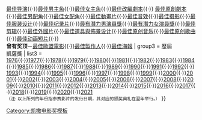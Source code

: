 {{Navbox
| name = César Awards
| title = [[凱薩奖]]
| titlestyle = background:#EEDD82;
| image = 
| bodystyle  = text-align: left
| evenstyle =
| groupstyle = width: 80px; text-align: center;background:#EEDD82
| group1 = 凱薩獎<br/>奖项
| list1 ='''当前奖顶'''－[[凱薩獎最佳影片奖|最佳影片]]{{·}}[[凱薩獎最佳导演奖|最佳导演]]{{·}}[[凱薩獎最佳男主角奖|最佳男主角]]{{·}}[[凱薩獎最佳女主角奖|最佳女主角]]{{·}}[[凱薩獎最佳改編劇本獎|最佳改編劇本]]{{·}} [[凱薩獎最佳原創劇本獎|最佳原創劇本]]{{·}}[[模板:凱薩獎最佳男配角獎|最佳男配角]]{{·}}[[模板:凱薩獎最佳女配角獎|最佳女配角]]{{·}}[[凱薩獎最佳動畫片獎|最佳動畫片]]{{·}}[[凱薩獎最佳音效奖|最佳音效]]{{·}}[[凱薩獎最佳摄影奖|最佳摄影]]{{·}}[[凱薩獎最佳服装设计奖|最佳服装设计]]{{·}}[[凱薩獎最佳纪录片奖|最佳纪录片]]{{·}}[[模板:凱薩獎最有潛力男演員獎|最有潛力男演員獎]]{{·}}[[模板:凱薩獎最有潛力女演員獎|最有潛力女演員獎]]{{·}}[[凱薩獎最佳剪辑奖|最佳剪辑]]{{·}}[[凱薩獎最佳外國片奖|最佳外國片]]{{·}}[[凱薩獎最佳道具與佈景设计奖|最佳道具與佈景设计]]{{·}}[[凱薩獎最佳原创音乐奖|最佳原创音乐]]{{·}}[[凱薩獎最佳原创歌曲奖|最佳原创歌曲]]{{·}}[[凱薩獎最佳动画短片奖|最佳动画短片]]{{·}}<br/>'''曾有奖顶'''－[[凱薩獎最佳歐盟電影奖|最佳歐盟電影]]{{·}}[[凱薩獎最佳製作人奖|最佳製作人]]{{·}}[[奥斯卡最佳海報奖|最佳海報]]
| group3 = 歷屆<br>凱薩獎
| list3 =  [[第1屆凱薩獎|1976]]{{·}}[[第2届凱薩獎|1977]]{{·}}[[第3届凱薩獎|1978]]{{·}}[[第4届凱薩獎|1979]]{{·}}[[第5届凱薩獎|1980]]{{·}}[[第6屆凱薩獎|1981]]{{·}}[[第7届凱薩獎|1982]]{{·}}[[第8届凱薩獎|1983]]{{·}}[[第9届凱薩獎|1984]]{{·}}[[第10届凱薩獎|1985]]{{·}}[[第11届凱薩獎|1986]]{{·}}[[第12届凱薩獎|1987]]{{·}}[[第13届凱薩獎|1988]]{{·}}[[第14届凱薩獎|1989]]{{·}}[[第15届凱薩獎|1990]]{{·}}[[第16届凱薩獎|1991]]{{·}}[[第17届凱薩獎|1992]]{{·}}[[第18届凱薩獎|1993]]{{·}}[[第19屆凱薩獎|1994]]{{·}}[[第20届凱薩獎|1995]]{{·}}[[第21届凱薩獎|1996]]{{·}}[[第22届凱薩獎|1997]]{{·}}[[第23届凱薩獎|1998]]{{·}}[[第24届凱薩獎|1999]]{{·}}[[第25届凱薩獎|2000]]{{·}}[[第26届凱薩獎|2001]]{{·}}[[第27届凱薩獎|2002]]{{·}}[[第28届凱薩獎|2003]]{{·}}[[第29届凱薩獎|2004]]{{·}}[[第30届凱薩獎|2005]]{{·}}[[第31届凱薩獎|2006]]{{·}}[[第32屆凱薩獎|2007]]{{·}}[[第33屆凱薩獎|2008]]{{·}}[[第34屆凱薩獎|2009]]{{·}}[[第35屆凱薩獎|2010]]{{·}}[[第36屆凱薩獎|2011]]{{·}}[[第37屆凱薩獎|2012]]{{·}}[[第38屆凱薩獎|2013]]{{·}}[[第39屆凱薩獎|2014]]{{·}}[[第40屆凱薩獎|2015]]{{·}}[[第41屆凱薩獎|2016]]{{·}}[[第42屆凱薩獎|2017]]{{·}}[[第43屆凱薩獎|2018]]{{·}}[[第44屆凱薩獎|2019]]{{·}}[[第45屆凱薩獎|2020]]{{·}}[[第46屆凱薩電影獎|2021]]<br/>
<span style="font-size:smaller;">（注: 以上所列的年份指参赛影片的发行日期，其对应的颁奖典礼在翌年举行。）</span>
}}
<noinclude>
[[Category:凯撒电影奖模板]]
</noinclude>